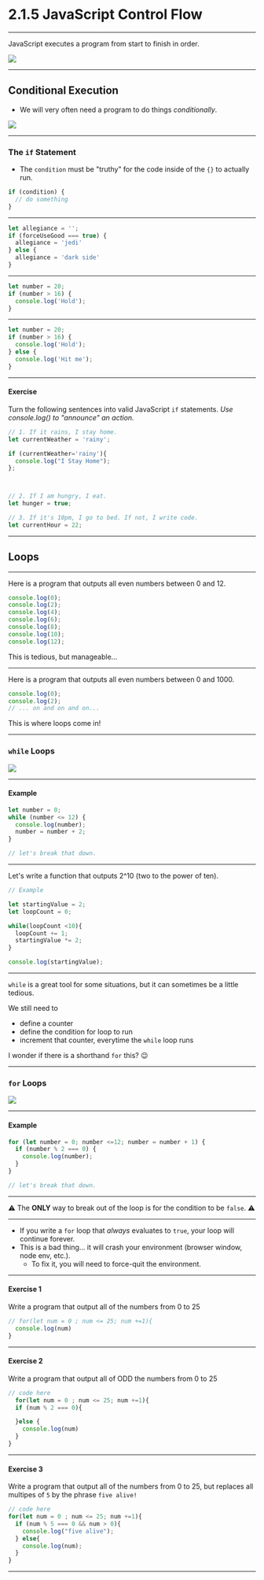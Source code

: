 

# 2.1.5 JavaScript Control Flow

---

JavaScript executes a program from start to finish in order.

<img src={line} />

---

## Conditional Execution

- We will very often need a program to do things _conditionally_.

<img src={conditional} />

---

### The `if` Statement

- The `condition` must be "truthy" for the code inside of the `{}` to actually run.

```js
if (condition) {
  // do something
}
```

---

```js
let allegiance = '';
if (forceUseGood === true) {
  allegiance = 'jedi'
} else {
  allegiance = 'dark side'
}
```

---

```js
let number = 20;
if (number > 16) {
  console.log('Hold');
}
```

---

```js
let number = 20;
if (number > 16) {
  console.log('Hold');
} else {
  console.log('Hit me');
}
```

---

#### Exercise

Turn the following sentences into valid JavaScript `if` statements. _Use console.log() to "announce" an action._

```js
// 1. If it rains, I stay home.
let currentWeather = 'rainy';

if (currentWeather='rainy'){
  console.log("I Stay Home");
};



// 2. If I am hungry, I eat.
let hunger = true;

// 3. If it's 10pm, I go to bed. If not, I write code.
let currentHour = 22;

```

---

## Loops

---

Here is a program that outputs all even numbers between 0 and 12.

```js
console.log(0);
console.log(2);
console.log(4);
console.log(6);
console.log(8);
console.log(10);
console.log(12);
```

This is tedious, but manageable...

---

Here is a program that outputs all even numbers between 0 and 1000.

```js
console.log(0);
console.log(2);
// ... on and on and on...
```

This is where loops come in!

---

### `while` Loops

<img src={whileLoop} />

---

#### Example

```js
let number = 0;
while (number <= 12) {
  console.log(number);
  number = number + 2;
}

// let's break that down.
```

---

Let's write a function that outputs 2^10 (two to the power of ten).

```js
// Example

let startingValue = 2;
let loopCount = 0;

while(loopCount <10){
  loopCount += 1;
  startingValue *= 2;
}

console.log(startingValue);
```

---

`while` is a great tool for some situations, but it can sometimes be a little tedious.

We still need to

- define a counter
- define the condition for loop to run
- increment that counter, everytime the `while` loop runs

I wonder if there is a shorthand `for` this? 😉

---

### `for` Loops

<img src={forLoop} />

---

#### Example

```js
for (let number = 0; number <=12; number = number + 1) {
  if (number % 2 === 0) {
    console.log(number);
  }
}

// let's break that down.
```

---

⚠️ The **ONLY** way to break out of the loop is for the condition to be `false`. ⚠️

---

- If you write a `for` loop that _always_ evaluates to `true`, your loop will continue forever.
- This is a bad thing... it will crash your environment (browser window, node env, etc.).
    - To fix it, you will need to force-quit the environment.

---

#### Exercise 1

Write a program that output all of the numbers from 0 to 25

```js
// for(let num = 0 ; num <= 25; num +=1){
  console.log(num)
}

```

---

#### Exercise 2

Write a program that output all of ODD the numbers from 0 to 25

```js
// code here
  for(let num = 0 ; num <= 25; num +=1){
  if (num % 2 === 0){

  }else {
    console.log(num)
  }
}
```

---

#### Exercise 3

Write a program that output all of the numbers from 0 to 25, but replaces all multipes of `5` by the phrase `five alive!`

```js
// code here
for(let num = 0 ; num <= 25; num +=1){
  if (num % 5 === 0 && num > 0){
    console.log("five alive");
  } else{
    console.log(num);
  }
}

```

---
